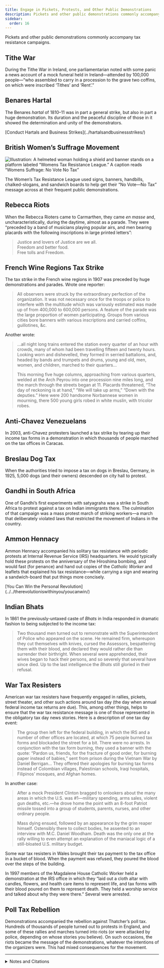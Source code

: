 ```yaml
---
title: Engage in Pickets, Protests, and Other Public Demonstrations
description: Pickets and other public demonstrations commonly accompany tax resistance campaigns.
sidebar:
  order: 16
---
```


Pickets and other public demonstrations commonly accompany tax resistance campaigns.

## <Badge text="Example" size="medium" /> Tithe War

During the Tithe War in Ireland, one parliamentarian noted with some panic a news account of a mock funeral held in Ireland—attended by 100,000 people—“who assembled to carry in a procession to the grave two coffins, on which were inscribed ‘Tithes’ and ‘Rent’.”

## <Badge text="Example" size="medium" /> Benares Hartal

The Benares <i>hartal</i> of 1810–11 was in part a general strike, but also in part a huge demonstration.
Its duration and the peaceful discipline of those in it showed the determination and unity of the demonstrators.

<Aside type="note" title="See also">
[Conduct Hartals and Business Strikes](../hartalsandbusinessstrikes/)
</Aside>

## <Badge text="Example" size="medium" /> British Women’s Suffrage Movement

![Illustration: A helmeted woman holding a shield and banner stands on a platform labeled “Womens Tax Resistance League.” A caption reads “Womens Suffrage: No Vote No Tax”](../../../assets/no-vote-no-tax.gif)

The Women’s Tax Resistance League used signs, banners, handbills, chalked-slogans, and sandwich boards to help get their “No Vote—No Tax” message across at their frequent public demonstrations.

## <Badge text="Example" size="medium" /> Rebecca Riots

When the Rebecca Rioters came to Carmarthen, they came <i>en masse</i> and, uncharacteristically, during the daytime, almost as a parade.
They were “preceded by a band of musicians playing popular airs, and men bearing placards with the following inscriptions in large printed letters”:

> Justice and lovers of Justice are we all.\
> Freedom and better food.\
> Free tolls and Freedom.

## <Badge text="Example" size="medium" /> French Wine Regions Tax Strike

The tax strike in the French wine regions in 1907 was preceded by huge demonstrations and parades.
Wrote one reporter:

> All observers were struck by the extraordinary perfection of the organization.
> It was not necessary once for the troops or police to interfere with the multitude which was variously estimated was made up of from 400,000 to 600,000 persons.
> A feature of the parade was the large proportion of women participating.
> Groups from various cities bore banners with various inscriptions and carried coffins, guillotines, &c.

Another wrote:

> …all night long trains entered the station every quarter of an hour with crowds, many of whom had been travelling fifteen and twenty hours.
> Looking worn and dishevelled, they formed in serried battalions, and, headed by bands and trumpets and drums, young and old, men, women, and children, marched to their quarters…
>
> This morning five huge columns, approaching from various quarters, welded at the Arch Peyrou into one procession nine miles long, and the march through the streets began at 11.
> Placards threatened, “The day of reckoning is at hand,” “We will take up arms,” “Down with the deputies.”
> Here were 200 handsome Norbannese women in mourning, there 500 young girls robed in white muslin, with tricolor robes.

## <Badge text="Example" size="medium" /> Anti-Chavez Venezuelans

In 2003, anti-Chavez protesters launched a tax strike by tearing up their income tax forms in a demonstration in which thousands of people marched on the tax offices in Caracas.

## <Badge text="Example" size="medium" /> Breslau Dog Tax

When the authorities tried to impose a tax on dogs in Breslau, Germany, in 1925, 5,000 dogs (and their owners) descended on city hall to protest.

## <Badge text="Example" size="medium" /> Gandhi in South Africa

One of Gandhi’s first experiments with satyagraha was a strike in South Africa to protest against a tax on Indian immigrants there.
The culmination of that campaign was a mass protest march of striking workers—a march that deliberately violated laws that restricted the movement of Indians in the country.

## <Badge text="Example" size="medium" /> Ammon Hennacy

Ammon Hennacy accompanied his solitary tax resistance with periodic protests at Internal Revenue Service (IRS) headquarters.
He would typically hold these protests on the anniversary of the Hiroshima bombing, and would fast (for penance) and hand out copies of the <i>Catholic Worker</i> and leaflets that explained his tax resistance—while carrying a sign and wearing a sandwich-board that put things more concisely.

<Aside type="note" title="See also">
[You Can Win the Personal Revolution](../../therevolutioniswithinyou/youcanwin/)
</Aside>

## <Badge text="Example" size="medium" /> Indian Bhats

In 1861 the previously-untaxed caste of <i lang="sa">Bhats</i> in India responded in dramatic fashion to being subjected to the income tax:

> Two thousand men turned out to remonstrate with the Superintendent of Police who appeared on the scene.
> He remained firm, whereupon they cut themselves with knives, cursed the Assessors, bespattering them with their blood, and declared they would rather die than surrender their birthright.
> When several were apprehended, their wives began to hack their persons, and so severely that several have since died.
> Up to the last intelligence the <i lang="sa">Bhats</i> still gloried in their refusal.

## <Badge text="Example" size="medium" /> War Tax Resisters

American war tax resisters have frequently engaged in rallies, pickets, street theater, and other such actions around tax day (the day when annual federal income tax returns are due).
This, among other things, helps to ensure that the war tax resistance message is one of those represented in the obligatory tax day news stories.
Here is a description of one tax day event:

> The group then left for the federal building, in which the IRS and a number of other offices are located, at which 75 people burned tax forms and blockaded the street for a bit.
> There were no arrests.
> In conjunction with the tax form burning, they used a banner with the quote:
> “Pardon us, friends, for the fracture of good order, for burning paper instead of babies,” sent from prison during the Vietnam War by Daniel Berrigan…
> They offered their apologies for burning tax forms instead of Colombian villages, Palestinian schools, Iraqi hospitals, Filipinos’ mosques, and Afghan homes.

In another case:

> After a mock President Clinton bragged to onlookers about the many areas in which the U.S. was #1—military spending, arms sales, violent gun deaths, etc.—he drove home the point with an 8-foot Patriot missile tossed into a group of students, parents, nurses, and other ordinary people.
>
> Mass dying ensued, followed by an appearance by the grim reaper himself.
> Ostensibly there to collect bodies, he assented to an interview with M.C. Daniel Woodham.
> Death was the only one at the rally willing to even attempt an explanation of the maniacal logic of a still-bloated U.S. military budget.

Some war tax resisters in Wales brought their tax payment to the tax office in a bucket of blood.
When the payment was refused, they poured the blood over the steps of the building.

In 1997 members of the Magdalene House Catholic Worker held a demonstration at the IRS office in which they “laid out a cloth altar with candles, flowers, and health care items to represent life, and tax forms with their blood poured on them to represent death.
They held a worship service and talked about why they were there.”
Several were arrested.

## <Badge text="Example" size="medium" /> Poll Tax Rebellion

Demonstrations accompanied the rebellion against Thatcher’s poll tax.
Hundreds of thousands of people turned out to protests in England, and some of these rallies and marches turned into riots (or were attacked by police, depending on whose stories you believe).
On such occasions, the riots became the message of the demonstrations, whatever the intentions of the organizers were.
This had mixed consequences for the movement.

---

<details>
<summary>Notes and Citations</summary>

* <i>Hansard’s Parliamentary Debates</i>, Vol. XIII (1833), p. 1160 (29 June 1832)
* Erskine, J.R., quoted in <i>Selections of Papers from the Records of the East India House Relative to Revenue, Police and Civil and Criminal Justice</i>, vol. II (1820) [p. 89](https://archive.org/details/in.ernet.dli.2015.514294/page/n103/mode/1up)
* Evans, Henry Tobit <i>Rebecca Riots!</i> (2010) p. 53 (translations from Welsh)
* “Strike of a French City: All Governments to be Dissolved in Wine Districts” <i>New York Times</i> 10 June 1907
* “650,000 in a Procession” <i>Poverty Bay Herald</i> 3 August 1907, p. 2
* “Chavez Foes Tear Up Tax Forms” Reuters (as found on the <i>Television New Zealand</i> website) 8 January 2003
* [“Tax Resisted”](https://trove.nla.gov.au/newspaper/article/58197847) <i>The [Adelaide] Mail</i> 8 August 1925, p. 12
* [“India”](https://trove.nla.gov.au/newspaper/article/50079255) <i>South Australian Register</i> 15 October 1861, p. 3 (summarizing a report from Rast Goftar)
* “Activist News: Tax Day in Oregon” <i>Nonviolent Activist</i> May 2002
* “Tax Day Actions, 1998” <i>More Than a Paycheck</i> June 1998
* Hedemann, Ed <i>War Tax Resistance: A Guide to Withholding Your Support from the Military</i>, 5th ed. (2003) [p. 82](https://archive.org/details/wartaxresistance00hede/page/82/mode/1up)
* “More Tax Day Actions Than Ever!” <i>More Than a Paycheck</i> June 1997
* Burns, Danny <i>Poll Tax Rebellion</i> AK Press (1992), pp. 84–85

</details>
